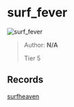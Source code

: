 
# surf_fever

![surf_fever](https://raw.githubusercontent.com/Sayt123/SurfMapPics/Maps-and-bonuses/csgo/surf_fever.jpg)

> Author: **N/A**
>
> Tier 5

## Records

[surfheaven](https://surfheaven.eu/map/surf_fever)
